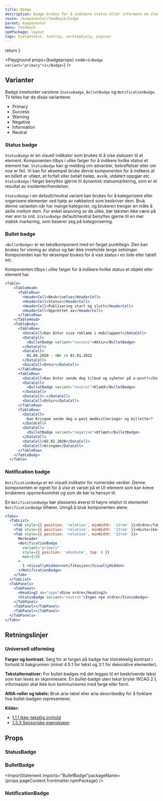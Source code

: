 ```yaml
---
title: Badge
description: Badge brukes for å indikere status eller informere om elementer som kan kreve brukerens oppmerksomhet og som de bør ta hensyn til.
route: /komponenter/feedback/badge
parent: Komponenter
menu: Feedback
npmPackage: layout
tags: hjelpetekst, tooltip, verktøyhjelp, popover
---
```



  return <SEO title={props.pageContext.frontmatter.title} description={props.pageContext.frontmatter.description} pathname={props.pageContext.frontmatter.route} />
}

<PageHeader />

<Playground props={badgeprops} code={`<Badge variant="primary">1</Badge>`} />

## Varianter
Badge inneholder varslene `StatusBadge`, `BulletBadge` og `NotificationBadge`. Til felles har de disse variantene:
- Primary
- Success
- Warning
- Negative
- Information
- Neutral

### Status badge

`StatusBadge` er en visuell indikator som brukes til å vise statusen til et element.
Komponenten tilbys i ulike farger for å indikere hvilke status et element har.
`StatusBadge` kan gi melding om advarsler, bekreftelser eller om noe er feil.
Vi kan for eksempel bruke denne komponenten for å indikere at en billett er utløpt, et forfalt eller betalt beløp, avvik, utdatert oppgjør etc.
`StatusBadge` i farger benyttes gjerne til dynamisk statusmarkering, som er et resultat av insidenter/hendelser.

`StatusBadge` i en default/neutral variant kan brukes for å kategorisere eller organisere elementer ved hjelp av nøkkelord som beskriver dem.
Bruk denne varianten når har mange kategorier, og brukeren trenger en måte å skille mellom dem.
For enkel skanning av de ulike, bør teksten ikke være på mer enn to ord.
`StatusBadge` default/neutral benyttes gjerne til en mer statisk markering, som baserer seg på kategorisering.

### Bullet badge

`<BulletBadge>` er en tekstkomponent med en farget punkttegn.
Den kan brukes for visning av status og bør ikke inneholde lange setninger.
Komponenten kan for eksempel brukes for å vise status i en liste eller tabell etc.

Komponenten tilbys i ulike farger for å indikere hvilke status et objekt eller element har.

```jsx
<Table>
    <TableHead>
      <TableRow>
        <HeaderCell>Beskrivelse</HeaderCell>
        <HeaderCell>Status</HeaderCell>
        <HeaderCell>Publisering start og slutt</HeaderCell>
        <HeaderCell>Opprettet av</HeaderCell>
      </TableRow>
    </TableHead>
    <TableBody>
      <TableRow>
        <DataCell>Kan Entur vise reklame i mobilappen?</DataCell>
        <DataCell>
          <BulletBadge variant="success">Aktiv</BulletBadge>
        </DataCell>
        <DataCell>
          01.04.2020 - <br /> 01.01.2022
        </DataCell>
        <DataCell>Entur</DataCell>
      </TableRow>
      <TableRow>
        <DataCell>Kan Entur sende deg tilbud og nyheter på e-post?</DataCell>
        <DataCell>
          <BulletBadge variant="neutral">Kladd</BulletBadge>
        </DataCell>
        <DataCell>-</DataCell>
        <DataCell>Entur</DataCell>
      </TableRow>
      <TableRow>
        <DataCell>
          Kan Kringom sende deg e-post medkvitteringer og billetter?
        </DataCell>
        <DataCell>
          <BulletBadge variant="negative">Utløpt</BulletBadge>
        </DataCell>
        <DataCell>02.02.2020</DataCell>
        <DataCell>Kringom</DataCell>
      </TableRow>
    </TableBody>
  </Table>
```

### Notification badge

`NotificationBadge` er en visuell indikator for numeriske verdier.
Denne komponenten er egnet for å vise et varsel på et UI-element som kan kreve brukerens oppmerksomhet og som de bør ta hensyn til.

En `NotificationBadge` bør plasseres øverst til høyre relativt til elementet `NotificationBadge` tilhører.
Unngå å bruk komponenten alene.

```jsx
<Tabs>
  <TabList>
    <Tab style={{ position: 'relative', minWidth: '12rem' }}>Ordre</Tab>
    <Tab style={{ position: 'relative', minWidth: '12rem' }}>Historikk</Tab>
    <Tab style={{ position: 'relative', minWidth: '12rem' }}>
      Merknader
      <NotificationBadge
        variant="primary"
        style={{ position: 'absolute', top: 0 }}
        max={10}
      >
        1 <VisuallyHidden>notifikasjon</VisuallyHidden>
      </NotificationBadge>
    </Tab>
  </TabList>
  <TabPanels>
    <TabPanel>
      <Heading2 as="span">Dine ordre</Heading2>
      <StatusBadge variant="neutral">Ingen nye ordre</StatusBadge>
    </TabPanel>
    <TabPanel></TabPanel>
    <TabPanel></TabPanel>
  </TabPanels>
</Tabs>
```
 
## Retningslinjer

### Universell utforming

**Farger og kontrast:**
Sørg for at fargen på badge har tilstrekkelig kontrast i forhold til bakgrunnen (minst 4.5:1 for tekst og 3:1 for dekorative elementer).

**Tekstalternativer:** For bullet-badges må det legges til en beskrivende tekst som kan leses av skjermlesere.
En bullet-badge uten tekst bryter WCAG 2.1, informasjon skal ikke kun kommuniseres med farge eller form.

**ARIA-roller og labels:** Bruk aria-label eller aria-describedby for å forklare hva bullet-badgen representerer.

**Kilder:**
- [1.1.1 Ikke-tekstlig innhold](https://www.uutilsynet.no/wcag-standarden/111-ikke-tekstlig-innhold-niva/87)
- [1.3.3 Sensoriske egenskaper](https://www.uutilsynet.no/wcag-standarden/133-sensoriske-egenskaper-niva/92)

## Props

### StatusBadge

<ImportStatement imports="StatusBadge" packageName={props.pageContext.frontmatter.npmPackage} />
<Props componentName="StatusBadge" />

### BulletBadge

<ImportStatement imports="BulletBadge"packageName={props.pageContext.frontmatter.npmPackage} />
<Props componentName="BulletBadge" />

### NotificationBadge

<ImportStatement imports="NotificationBadge" packageName={props.pageContext.frontmatter.npmPackage} />
<Props componentName="NotificationBadge" />
